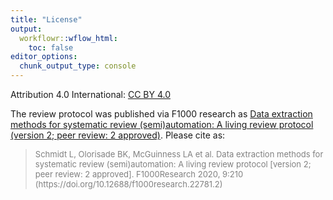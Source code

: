 ```yaml
---
title: "License"
output:
  workflowr::wflow_html:
    toc: false
editor_options:
  chunk_output_type: console
---
```


Attribution 4.0 International: [CC BY 4.0](https://creativecommons.org/licenses/by/4.0/)
 
The review protocol was published via F1000 research as [Data extraction methods for systematic review (semi)automation: A living review protocol (version 2; peer review: 2 approved)](https://f1000research.com/articles/9-210). Please cite as:

> <font size="2" color="gray">Schmidt L, Olorisade BK, McGuinness LA et al. Data extraction methods for systematic review (semi)automation: A living review protocol [version 2; peer review: 2 approved]. F1000Research 2020, 9:210 (https://doi.org/10.12688/f1000research.22781.2)</font> 